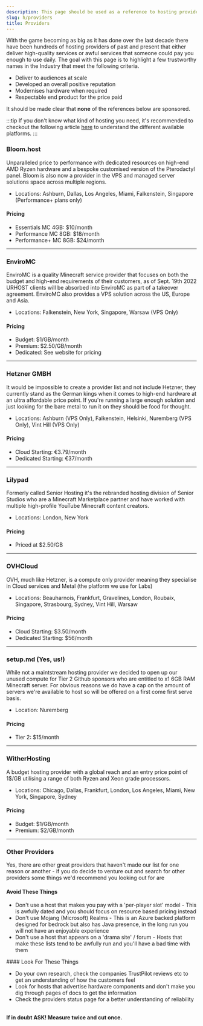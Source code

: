 ```yaml
---
description: This page should be used as a reference to hosting providers and is not a substitute for their trustpilot and / or other clients real world experiences.
slug: h/providers
title: Providers
---
```



With the game becoming as big as it has done over the last decade there have been hundreds of hosting providers of past and present that either deliver high-quality services or awful services that someone could pay you enough to use daily. The goal with this page is to highlight a few trustworthy names in the Industry that meet the following criteria.

<ul class="pl-5 list-disc">
    <li>Deliver to audiences at scale</li>
    <li>Developed an overall positive reputation</li>
    <li>Modernises hardware when required</li>
    <li>Respectable end product for the price paid</li>
</ul>

It should be made clear that <strong>none</strong> of the references below are sponsored.

:::tip
If you don't know what kind of hosting you need, it's recommended to checkout the following article <a href="https://setup.md/h/types">here</a> to understand the different available platforms.
:::

### Bloom.host

Unparalleled price to performance with dedicated resources on high-end AMD Ryzen hardware and a bespoke customised version of the Pterodactyl panel. Bloom is also now a provider in the VPS and managed server solutions space across multiple regions.

<ul class="pl-5 list-disc">
    <li>Locations: Ashburn, Dallas, Los Angeles, Miami, Falkenstein, Singapore (Performance+ plans only)</li>
</ul>

#### Pricing

<ul class="pl-5 list-disc">
    <li>Essentials MC 4GB: $10/month</li>
    <li>Performance MC 8GB: $18/month</li>
    <li>Performance+ MC 8GB: $24/month</li>
</ul>

<LinkCard
  title="Website"
  href="https://bloom.host"
/>

* * *

### EnviroMC

EnviroMC is a quality Minecraft service provider that focuses on both the budget and high-end requirements of their customers, as of Sept. 19th 2022 URHOST clients will be absorbed into EnviroMC as part of a takeover agreement. EnviroMC also provides a VPS solution across the US, Europe and Asia.

<ul class="pl-5 list-disc">
    <li>Locations: Falkenstein, New York, Singapore, Warsaw (VPS Only)</li>
</ul>

#### Pricing

<ul class="pl-5 list-disc">
    <li>Budget: $1/GB/month</li>
    <li>Premium: $2.50/GB/month</li>
    <li>Dedicated: See website for pricing</li>
</ul>

<LinkCard
  title="Website"
  href="https://enviromc.host"
/>

* * *

### Hetzner GMBH

It would be impossible to create a provider list and not include Hetzner, they currently stand as the German kings when it comes to high-end hardware at an ultra affordable price point. If you're running a large enough solution and just looking for the bare metal to run it on they should be food for thought.

<ul class="pl-5 list-disc">
    <li>Locations: Ashburn (VPS Only), Falkenstein, Helsinki, Nuremberg (VPS Only), Vint Hill (VPS Only)</li>
</ul>

#### Pricing

<ul class="pl-5 list-disc">
    <li>Cloud Starting: €3.79/month</li>
    <li>Dedicated Starting: €37/month</li>
</ul>

<LinkCard
  title="Website"
  href="https://hetzner.com"
/>

* * *

### Lilypad

Formerly called Senior Hosting it's the rebranded hosting division of Senior Studios who are a Minecraft Marketplace partner and have worked with multiple high-profile YouTube Minecraft content creators.

<ul class="pl-5 list-disc">
    <li>Locations: London, New York</li>
</ul>

#### Pricing

<ul class="pl-5 list-disc">
    <li>Priced at $2.50/GB</li>
</ul>

<LinkCard
  title="Website"
  href="https://lilypad.gg"
/>

* * *

### OVHCloud

OVH, much like Hetzner, is a compute only provider meaning they specialise in Cloud services and Metal (the platform we use for Labs)

<ul class="pl-5 list-disc">
    <li>Locations: Beauharnois, Frankfurt, Gravelines, London, Roubaix, Singapore, Strasbourg, Sydney, Vint Hill, Warsaw</li>
</ul>

#### Pricing

<ul class="pl-5 list-disc">
    <li>Cloud Starting: $3.50/month</li>
    <li>Dedicated Starting: $56/month</li>
</ul>

<LinkCard
  title="Website"
  href="https://ovhcloud.com"
/>

* * *

### setup.md (Yes, us!)

While not a maintstream hosting provider we decided to open up our unused compute for Tier 2 Github sponsors who are entitled to x1 6GB RAM Minecraft server. For obvious reasons we do have a cap on the amount of servers we're available to host so will be offered on a first come first serve basis.

<ul class="pl-5 list-disc">
    <li>Location: Nuremberg</li>
</ul>

#### Pricing

<ul class="pl-5 list-disc">
    <li>Tier 2: $15/month</li>
</ul>

<LinkCard
  title="Github"
  href="https://github.com/sponsors/setupmd"
/>

* * *

### WitherHosting

A budget hosting provider with a global reach and an entry price point of 1$/GB utilising a range of both Ryzen and Xeon grade processors.

<ul class="pl-5 list-disc">
    <li>Locations: Chicago, Dallas, Frankfurt, London, Los Angeles, Miami, New York, Singapore, Sydney</li>
</ul>

#### Pricing

<ul class="pl-5 list-disc">
    <li>Budget: $1/GB/month</li>
    <li>Premium: $2/GB/month</li>
</ul>

<LinkCard
  title="Website"
  href="https://mini.wither.host/setupmd"
/>

* * *

### Other Providers

Yes, there are other great providers that haven't made our list for one reason or another - if you do decide to venture out and search for other providers some things we'd recommend you looking out for are

#### Avoid These Things

<ul class="pl-5 list-disc">
    <li>Don't use a host that makes you pay with a 'per-player slot' model - This is awfully dated and you should focus on resource based pricing instead</li>
    <li>Don't use Mojang (Microsoft) Realms - This is an Azure backed platform designed for bedrock but also has Java presence, in the long run you will not have an enjoyable experience</li>
    <li>Don't use a host that appears on a 'drama site' / forum - Hosts that make these lists tend to be awfully run and you'll have a bad time with them</li>
</ul>
#### Look For These Things
<ul class="pl-5 list-disc">
    <li>Do your own research, check the companies TrustPilot reviews etc to get an understanding of how the customers feel</li>
    <li>Look for hosts that advertise hardware components and don't make you dig through pages of docs to get the information</li>
    <li>Check the providers status page for a better understanding of reliability</li>
</ul>
<br/>
<strong> If in doubt ASK! Measure twice and cut once.</strong>

